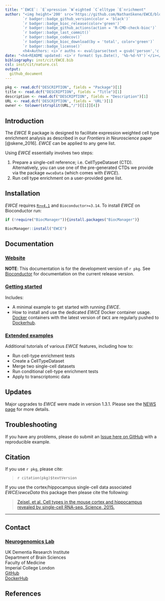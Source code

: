 ```yaml
---
title: "`EWCE`: `E`xpression `W`eighted `C`elltype `E`nrichment"
author: "<img height='200' src='https://github.com/NathanSkene/EWCE/blob/bschilder_dev/inst/hex/hex.png?raw=true'><br><br>
        `r badger::badge_github_version(color = 'black')` 
        `r badger::badge_bioc_release(color='green')`
        `r badger::badge_github_actions(action = 'R-CMD-check-bioc')`
        `r badger::badge_last_commit()`
        `r badger::badge_codecov()` 
        `r badger::badge_bioc_download(by = 'total', color='green')`
        `r badger::badge_license()` 
        <h4>Authors: <i>`r auths <- eval(parse(text = gsub('person','c',read.dcf('DESCRIPTION', fields = 'Authors@R'))));paste(auths[names(auths)=='given'],auths[names(auths)=='family'], collapse = ', ')`</i></h4>" 
date: "<h4>README updated: <i>`r format( Sys.Date(), '%b-%d-%Y')`</i></h4>"
bibliography: inst/cit/EWCE.bib
csl: inst/cit/nature.csl
output: 
  github_document
---
```


<!-- To modify Package/Title/Description/Authors fields, edit the DESCRIPTION file -->

```r
pkg <- read.dcf("DESCRIPTION", fields = "Package")[1]
title <- read.dcf("DESCRIPTION", fields = "Title")[1]
description <- read.dcf("DESCRIPTION", fields = "Description")[1]
URL <- read.dcf('DESCRIPTION', fields = 'URL')[1]
owner <- tolower(strsplit(URL,"/")[[1]][4])
```
 

## Introduction

The *EWCE* R package is designed to facilitate expression weighted cell type
enrichment analysis as described in our *Frontiers in Neuroscience* 
paper [@skene_2016]. *EWCE* can be applied to any gene list. 
 
Using *EWCE* essentially involves two steps:

1. Prepare a single-cell reference; i.e. CellTypeDataset (CTD). Alternatively, 
you can use one of the pre-generated CTDs we provide via the package `ewceData`
(which comes with *EWCE*).  
2. Run cell type enrichment on a user-provided gene list.

## Installation

*EWCE* requires [`R>=4.1`](https://www.r-project.org/) 
and `Bioconductor>=3.14`. 
To install *EWCE* on Bioconductor run:

```r
if (!require("BiocManager")){install.packages("BiocManager")}

BiocManager::install("EWCE") 
```

## Documentation 

### [Website](https://`r owner`.github.io/`r pkg`/)  

**NOTE**: This documentation is for the development version of ``r pkg``. See [Bioconductor](https://bioconductor.org/packages/release/bioc/html/EWCE.html) for documentation on the current release version.  

### [Getting started](https://`r owner`.github.io/`r pkg`/articles/`r pkg`)   

Includes:  

- A minimal example to get started with running *EWCE*. 
- How to install and use the dedicated *EWCE* Docker container usage. [Docker](https://www.docker.com/) containers with the latest version of `EWCE` 
are regularly pushed to 
[Dockerhub](https://hub.docker.com/repository/docker/neurogenomicslab/ewce).  

### [Extended examples](https://`r owner`.github.io/`r pkg`/articles/extended.html)

Additional tutorials of various *EWCE* features, including how to:  

- Run cell-type enrichment tests 
- Create a CellTypeDataset
- Merge two single-cell datasets 
- Run conditional cell-type enrichment tests
- Apply to transcriptomic data
 
## Updates

Major upgrades to *EWCE* were made in version 1.3.1.
Please see the [NEWS page](https://nathanskene.github.io/EWCE/news/index.html) for more details. 

## Troubleshooting

If you have any problems, please do submit an [Issue here on GitHub](https://github.com/nathanskene/EWCE/issues) with a reproducible example.

## Citation

If you use ``r pkg``, please cite: 

<!-- Modify this my editing the file: inst/CITATION  -->
> `r citation(pkg)$textVersion`

If you use the cortex/hippocampus single-cell data associated 
*EWCE*/*ewceData* this package then please cite the following:

> [Zeisel, et al. Cell types in the mouse cortex and
hippocampus revealed by single-cell RNA-seq. Science, 2015.
](https://doi.org/10.1126/science.aaa1934)

<hr> 

## Contact
 
### [Neurogenomics Lab](https://www.neurogenomics.co.uk/)

UK Dementia Research Institute  
Department of Brain Sciences  
Faculty of Medicine  
Imperial College London   
[GitHub](https://github.com/neurogenomics)  
[DockerHub](https://hub.docker.com/orgs/neurogenomicslab)  

## References

